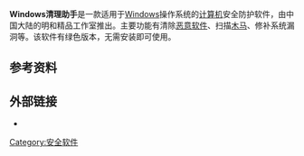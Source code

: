 {{Infobox software
| name = Windows清理助手
| title = Windows清理助手
| logo = [[File:Windows清理助手.gif|File:Windows清理助手.gif]]
| screenshot = [[File:Windows清理助手截屏.jpg|213px]]
| caption =Windows清理助手主界面
| collapsible =
| author =
| developer = 明和精品工作室
| released = {{Start date|2006}}
| discontinued =
| latest release version = 3.1.8.12.0415
| latest release date = {{Start date and age|2012|11|13}}
| latest preview version =
| latest preview date = <!-- {{Start date and age|YYYY|MM|DD}} -->
| frequently updated =
| programming language =
| operating system = [[Windows_2000|Windows 2000]]及以上
| platform =
| engine =
| size =12.5MB
| language = 简体中文、繁体中文、英文
| status =开发中{{cn}}
| genre = 安全辅助软件
| license = 免费软件
| website = {{URL|http://www.arswp.com/}}
}}
'''Windows清理助手'''是一款适用于[[Windows|Windows]]操作系统的[[计算机|计算机]]安全防护软件，由中国大陆的明和精品工作室推出。主要功能有清除[[恶意软件|恶意软件]]、扫描[[特洛伊木马_(电脑)|木马]]、修补系统漏洞等。该软件有绿色版本，无需安装即可使用。

==参考资料==
{{reflist}}
{{cite book |author1=PCuSER研究室 |title=MIS網管破解速成高手制霸技 |date=2009年4月21日 |publisher=電腦人 |isbn=9789861991429 |page=114 |url=https://books.google.com/books?id=JRKrAAAAQBAJ&pg=PT115 |accessdate=2018-10-03 |archive-date=2019-02-18 |archive-url=https://web.archive.org/web/20190218102432/https://books.google.com/books?id=JRKrAAAAQBAJ&pg=PT115 }}

== 外部链接 ==
*{{官网|http://www.arswp.com/}}

{{Compu-soft-stub}}

[[Category:安全软件|Category:安全软件]]